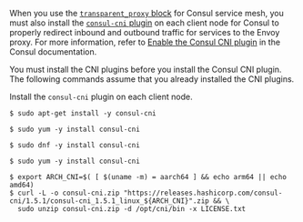 When you use the [`transparent_proxy` block](/nomad/docs/job-specification/transparent_proxy) for Consul service mesh, you must also install the
[`consul-cni` plugin](https://releases.hashicorp.com/consul-cni) on each client node for Consul to properly redirect inbound and outbound traffic for services to the Envoy proxy. For more information, refer to [Enable the Consul CNI plugin](/consul/docs/k8s/connect/transparent-proxy/enable-transparent-proxy#enable-the-consul-cni-plugin) in the Consul documentation.

You must install the CNI plugins before you install the Consul CNI plugin. The following commands assume that you already installed the CNI plugins.

Install the `consul-cni` plugin on each client node.

<Tabs>
<Tab heading="Ubuntu/Debian" group="ubuntu">

```shell-session
$ sudo apt-get install -y consul-cni
```

</Tab>
<Tab heading="RHEL/CentOS" group="rhel">

```shell-session
$ sudo yum -y install consul-cni
```

</Tab>
<Tab heading="Fedora" group="fedora">

```shell-session
$ sudo dnf -y install consul-cni
```

</Tab>
<Tab heading="Amazon Linux" group="amazonlinux">

```shell-session
$ sudo yum -y install consul-cni
```

</Tab>
<Tab heading="Manual" group="linux-manual">

```shell-session
$ export ARCH_CNI=$( [ $(uname -m) = aarch64 ] && echo arm64 || echo amd64)
$ curl -L -o consul-cni.zip "https://releases.hashicorp.com/consul-cni/1.5.1/consul-cni_1.5.1_linux_${ARCH_CNI}".zip && \
  sudo unzip consul-cni.zip -d /opt/cni/bin -x LICENSE.txt
```

</Tab>
</Tabs>
